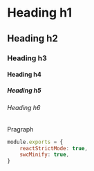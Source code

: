 # Heading h1

## Heading h2

### Heading h3

#### Heading h4

##### Heading h5

###### Heading h6

Pragraph

```javascript
module.exports = {
    reactStrictMode: true,
    swcMinify: true,
}
```
